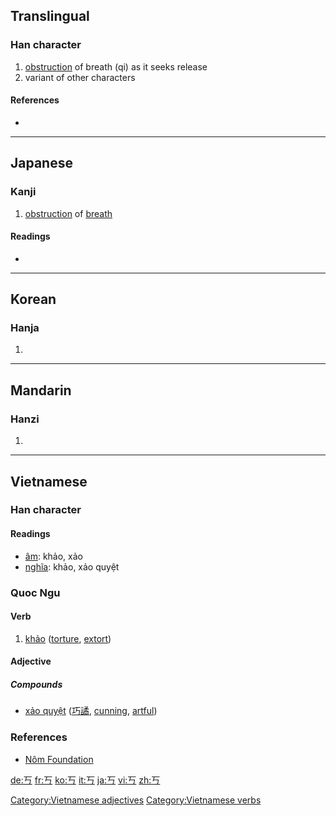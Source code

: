 ==Translingual==

===Han character===
{{Han char|rn=1|rad=一|as=01|sn=2|four=|canj=一女尸 (MVS)}}

# [[obstruction]] of breath (qi) as it seeks release
# variant of other characters

====References====
* {{Han ref|kx=0075.050|dkj=00003|hdz=10004.010|uh=4E02|ud=19970}}

----

==Japanese==

===Kanji===
{{ja-kanji|grade=uc|rs=一01}}

# [[obstruction]] of [[breath]] 

====Readings====
* {{ja-readings|on=[[こう]] (kō)|kun=[[さまたげられる]] (samatagerareru)}}

----

==Korean==

===Hanja===
{{ko-hanja|hangeul=교|rv=gyo|mr=kyo}}

# {{defn|Korean|sort=一01}}

----

==Mandarin==

===Hanzi===
{{cmn-hanzi|pin=[[kǎo]] ([[kao3]]), [[qiǎo]] ([[qiao3]]), [[yú]] ([[yu2]])|wg=k'ao<sup>3</sup>, ch'iao<sup>3</sup>, yü<sup>2</sup>}}

# {{defn|Mandarin|sort=一01}}

----

==Vietnamese==

===Han character===
{{vi-hantu|rs=一01}}

====Readings====
* [[音読|âm]]: khảo, xảo
* [[意義|nghĩa]]: khảo, xảo quyệt

===Quoc Ngu===
{{rfc-header|Quoc Ngu}}

====Verb====
# [[khảo]] ([[torture]], [[extort]])

====Adjective====

=====Compounds=====
* [[xảo quyệt]] ([[巧譎]], [[cunning]], [[artful]])

===References===
* [http://nomfoundation.org/nomdb/lookup.php Nôm Foundation]

[[Category:Vietnamese adjectives]]
[[Category:Vietnamese verbs]]

[[de:丂]]
[[fr:丂]]
[[ko:丂]]
[[it:丂]]
[[ja:丂]]
[[vi:丂]]
[[zh:丂]]